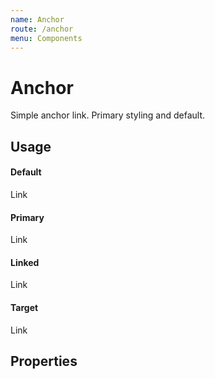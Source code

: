 ```yaml
---
name: Anchor
route: /anchor
menu: Components
---
```



# Anchor

Simple anchor link. Primary styling and default.

## Usage

#### Default

<Playground>
  <Anchor>Link</Anchor>
</Playground>

#### Primary

<Playground>
  <Anchor primary>Link</Anchor>
</Playground>

#### Linked

<Playground>
  <Anchor href="/anchor#linked">Link</Anchor>
</Playground>

#### Target

<Playground>
  <Anchor href="/anchor#linked" target="__blank">Link</Anchor>
</Playground>

## Properties

<Props of={Anchor} />
